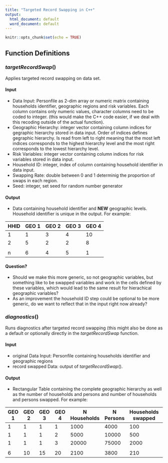 ```yaml
---
title: "Targeted Record Swapping in C++"
output:
  html_document: default
  word_document: default
---
```


```r
knitr::opts_chunk$set(echo = TRUE)
```

## Function Definitions

### *targetRecordSwap*()
Applies targeted record swapping on data set.


#### Input
+ Data Input: Personfile as 2-dim array or numeric matrix containing households identifier, geographic regions and risk variables. Each column contains only numeric values, character columns need to be coded to integer. (this would make the C++ code easier, if we deal with this recoding outside of the actual function).
+ Geographic Hierarchy: integer vector containing column indices for gegraphic hierarchy stored in data input. Order of indices defines gegraphic hierarchy. Is read from left to right meaning that the most left indices corresponds to the highest hierarchy level and the most right corresponds to the lowest hierarchy level.
+ Risk Variables: integer vector containing column indices for risk variables stored in data input. 
+ Household ID: integer, index of column containing household identifier in data input.
+ Swapping Rate: double between 0 and 1 determinig the proportion of swaps in each region.
+ Seed: integer, set seed for random number generator

#### Output
+ Data containing household identifier and **NEW** geographic levels. Household identifier is unique in the output.
For example:

| HHID | GEO 1 | GEO 2 | GEO 3 | GEO 4 |
|------|-------|-------|-------|-------|
|  1   |  1    |  3    |  4   | 10    |
|  2   |  5    |  2    |  2   | 8     |
|      |       |       |      |       | 
|  n   |  6    |  4     |  5   |  1    |

#### Question?
 + Should we make this more generic, so not geographic variables, but something like to be swapped variables and work in the cells defined by these variables, which would lead to the same result for hierachical geographic variables?
 + As an improvement the household ID step could be optional to be more generic, do we want to reflect that in the input right now already?


### *diagnostics*()
Runs diagnostics after targeted record swapping (this might also be done as a default or optionally directly in the *targetRecordSwap* function.

#### Input
+ original Data Input: Personfile containing households identifier and geographic regions
+ record swapped Data: output of *targetRecordSwap*().

#### Output
+ Rectangular Table containing the complete geographic hierarchy as well as the number of households and persons and number of households and persons swapped.
For example:

| GEO 1 | GEO 2 | GEO 3 | GEO 4 | N Households | N Persons | Households swapped | Persons swapped|
|-------|-------|-------|-------|--------------|-----------|--------------------|----------------|
|  1    |  1     |  1   | 1    |   1000         |  4000     |   100             |  380           |
|  1    |  1     |  1   | 2     |  5000         | 10000     |  500              | 1200          |
|  1    |  1     |  1   | 3     |  20000        |  75000    |  2000             | 6200          |
|       |        |      |       |               |           |                   |                 |
|  6    |  10     |  15   |  20 |   2100       |      3800 |      210           |   350          |